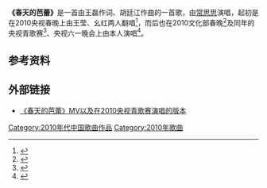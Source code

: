 '''《春天的芭蕾》'''是一首由王磊作词、胡廷江作曲的一首歌，由[[常思思|常思思]]演唱，起初是在2010央视春晚上由王莹、幺红两人翻唱<ref>{{cite web |title=歌曲《春天的芭蕾》 演唱：王莹 幺红 2010年春晚 |url=http://tv.cctv.com/2010/02/14/VIDE1355675260821970.shtml |website=央视网}}</ref>，而后也在2010文化部春晚<ref>{{cite web |title=阳春白雪亦动人——观“你好春天”2010年文化部春节晚会 |url=http://www.cflac.org.cn/ysb/2010-02/26/content_19106763.htm |website=中国艺术报 |access-date=2021-03-02 |archive-date=2016-08-26 |archive-url=https://web.archive.org/web/20160826115128/http://cflac.org.cn/ysb/2010-02/26/content_19106763.htm |dead-url=no }}</ref>及同年的央视青歌赛<ref>{{cite web |title=30号《春天的芭蕾》演唱：常思思 2010青歌民族决赛 |url=https://ent.cctv.com/2010/06/14/VIDE1360042650399361.shtml |website=央视网}}</ref>、央视六一晚会上由本人演唱<ref>{{cite web |title=常思思为央视“六一”晚会唱响《春天的芭蕾》 |url=http://music.yule.sohu.com/20100528/n272403944.shtml |website=搜狐 |access-date=2021-03-02 |archive-date=2012-07-30 |archive-url=https://web.archive.org/web/20120730211117/http://music.yule.sohu.com/20100528/n272403944.shtml |dead-url=no }}</ref>。
== 参考资料 ==
{{REFLIST}}
== 外部链接 ==
*[https://www.bilibili.com/video/BV1yx411w7p4 《春天的芭蕾》MV以及在2010央视青歌赛演唱的版本]
{{Song-stub}}
[[Category:2010年代中国歌曲作品|Category:2010年代中国歌曲作品]]
[[Category:2010年歌曲|Category:2010年歌曲]]